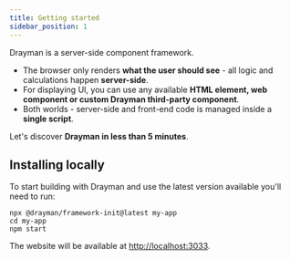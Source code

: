 ```yaml
---
title: Getting started
sidebar_position: 1
---
```


Drayman is a server-side component framework.

- The browser only renders **what the user should see** - all logic and calculations happen **server-side**.
- For displaying UI, you can use any available **HTML element, web component or custom Drayman third-party component**.
- Both worlds - server-side and front-end code is managed inside a **single script**.

Let's discover **Drayman in less than 5 minutes**.

<!-- Drayman is

## Prerequisites
These docs assume that you are familiar with such things as:
* [Node.js](https://nodejs.org/en/)
* [TypeScript](https://www.typescriptlang.org/)
* [JSX](https://reactjs.org/docs/jsx-in-depth.html) -->

## Installing locally

To start building with Drayman and use the latest version available you'll need to run:

```shell
npx @drayman/framework-init@latest my-app
cd my-app
npm start
```

The website will be available at [http://localhost:3033](http://localhost:3033).
